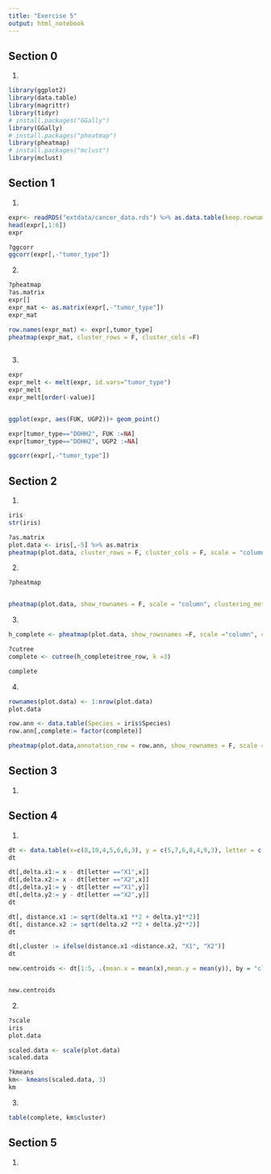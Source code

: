 ```yaml
---
title: "Exercise 5"
output: html_notebook
---
```


## Section 0

1.
```r
library(ggplot2)
library(data.table)
library(magrittr)
library(tidyr)
# install.packages("GGally")
library(GGally)
# install.packages("pheatmap")
library(pheatmap)
# install.packages("mclust")
library(mclust)
```

## Section 1

1.
```r
expr<- readRDS("extdata/cancer_data.rds") %>% as.data.table(keep.rownames = "tumor_type")
head(expr[,1:6])
expr

?ggcorr
ggcorr(expr[,-"tumor_type"])

```

2.
```r
?pheatmap
?as.matrix
expr[]
expr_mat <- as.matrix(expr[,-"tumor_type"])
expr_mat

row.names(expr_mat) <- expr[,tumor_type]
pheatmap(expr_mat, cluster_rows = F, cluster_cols =F)
  


```

3.
```r
expr
expr_melt <- melt(expr, id.vars="tumor_type")
expr_melt
expr_melt[order(-value)]


ggplot(expr, aes(FUK, UGP2))+ geom_point()

expr[tumor_type=="DOHH2", FUK :=NA]
expr[tumor_type=="DOHH2", UGP2 :=NA]

ggcorr(expr[,-"tumor_type"])

```


## Section 2

1.
```r
iris
str(iris)

?as.matrix
plot.data <- iris[,-5] %>% as.matrix 
pheatmap(plot.data, cluster_rows = F, cluster_cols = F, scale = "column")


```

2.
```r
?pheatmap


pheatmap(plot.data, show_rownames = F, scale = "column", clustering_method = "complete")


```

3.
```r
h_complete <- pheatmap(plot.data, show_rowsnames =F, scale ="column", clustering_method = "complete", silent=T)

?cutree
complete <- cutree(h_complete$tree_row, k =3) 

complete
```

4.
```r
rownames(plot.data) <- 1:nrow(plot.data)
plot.data

row.ann <- data.table(Species = iris$Species)
row.ann[,complete:= factor(complete)]

pheatmap(plot.data,annotation_row = row.ann, show_rownames = F, scale = "column", clustering_method = "complete")

```

## Section 3

1.

## Section 4

1.
```r
dt <- data.table(x=c(8,10,4,5,6,6,3), y = c(5,7,6,8,4,9,3), letter = c("A","B","C","D","E","X1","X2"))
dt

dt[,delta.x1:= x - dt[letter =="X1",x]]
dt[,delta.x2:= x - dt[letter =="X2",x]]
dt[,delta.y1:= y - dt[letter =="X1",y]]
dt[,delta.y2:= y - dt[letter =="X2",y]]
dt

dt[, distance.x1 := sqrt(delta.x1 **2 + delta.y1**2)]
dt[, distance.x2 := sqrt(delta.x2 **2 + delta.y2**2)]
dt

dt[,cluster := ifelse(distance.x1 <distance.x2, "X1", "X2")]
dt

new.centroids <- dt[1:5, .(mean.x = mean(x),mean.y = mean(y)), by = "cluster"]


new.centroids
```

2.
```r
?scale
iris
plot.data

scaled.data <- scale(plot.data)
scaled.data

?kmeans
km<- kmeans(scaled.data, 3)
km
```


3.
```r
table(complete, km$cluster)
```

## Section 5

1.
```r

```

































